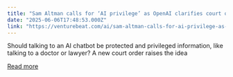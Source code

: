 ```yaml
---
title: "Sam Altman calls for ‘AI privilege’ as OpenAI clarifies court order to retain temporary and deleted ChatGPT sessions"
date: "2025-06-06T17:48:53.000Z"
link: "https://venturebeat.com/ai/sam-altman-calls-for-ai-privilege-as-openai-clarifies-court-order-to-retain-temporary-and-deleted-chatgpt-sessions/"
---
```


Should talking to an AI chatbot be protected and privileged information, like talking to a doctor or lawyer? A new court order raises the idea

[Read more](https://venturebeat.com/ai/sam-altman-calls-for-ai-privilege-as-openai-clarifies-court-order-to-retain-temporary-and-deleted-chatgpt-sessions/)
